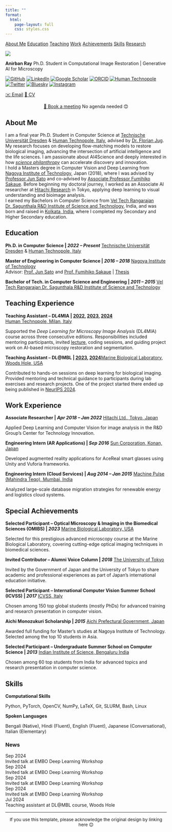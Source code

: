 ```yaml
---
title: ""
format:
  html:
    page-layout: full
    css: styles.css
---
```


::: {.top-nav}
::: {.top-nav-container}
[About Me](#about-me)
[Education](#education)
[Teaching](#teaching-experience)
[Work](#work-experience)
[Achievements](#special-achievements)
[Skills](#skills)
[Research](research.qmd)
:::
:::

::: {.hero-section}
::: {.container}
::: {.main-content}

::: {.left-panel}
![](profile.jpg){.profile-img}

::: {.profile-info}
**Anirban Ray**
Ph.D. Student in Computational Image Restoration | Generative AI for Microscopy

:::

::: {.social-links}
[<img src="logos/github.png" class="social-icon-img" alt="GitHub">](https://github.com/rayanirban){.social-link target="_blank"} 
[<img src="logos/linkedin.png" class="social-icon-img" alt="LinkedIn">](https://www.linkedin.com/in/anirban-ray/){.social-link target="_blank"} 
[<img src="logos/scholar.png" class="social-icon-img" alt="Google Scholar">](https://scholar.google.de/citations?user=t-f_mwsAAAAJ&hl=en&authuser=1){.social-link target="_blank"} 
[<img src="logos/orcid.png" class="social-icon-img" alt="ORCID">](https://orcid.org/0000-0002-7285-6727){.social-link target="_blank"} 
[<img src="logos/humantechnopole.png" class="social-icon-img" alt="Human Technopole">](https://humantechnopole.it/en/people/anirban-ray/){.social-link target="_blank"}
[<img src="logos/twitter.png" class="social-icon-img" alt="Twitter">](https://x.com/anirbanray_){.social-link target="_blank"} 
[<img src="logos/bluesky.png" class="social-icon-img" alt="Bluesky">](https://bsky.app/profile/anirbanray.bsky.social){.social-link target="_blank"} 
[<img src="logos/instagram.png" class="social-icon-img" alt="Instagram">](https://instagram.com/anirbanray_){.social-link target="_blank"} 
:::

::: {.contact-links}
[<span class="contact-emoji">✉️</span> Email](mailto:anirban.ray@fht.org){.social-link} [<span class="contact-emoji">📄</span> CV](cv.pdf){.social-link target="_blank"}
:::

::: {.booking-link}
::: {style="text-align: center;"}
[<span class="contact-emoji">📅</span> Book a meeting](https://calendar.app.google/ztwbew48GhVHQ63e7){.social-link target="_blank"} No agenda needed 😊
:::
:::

:::

::: {.right-panel}
## About Me

I am a final year Ph.D. Student in Computer Science at [Technische Universität Dresden](https://tu-dresden.de){target="_blank" .flj} & [Human Technopole, Italy](https://humantechnopole.it){target="_blank" .flj}, advised by [Dr. Florian Jug](http://humantechnopole.it/en/people/florian-jug/){target="_blank" .flj}.
My research focuses on developing flow-matching models to restore biological imaging, advancing the intersection of artificial intelligence and the life sciences. I am passionate about AI4Science and deeply interested in how *[science philanthropy](https://sciencephilanthropyalliance.org/){target="_blank" .flj}* can accelerate discovery and innovation.  
I hold a Masters degree in Computer Vision and Deep Learning from [Nagoya Institute of Technology](https://www.nitech.ac.jp/eng/){target="_blank" .flj}, Japan (2018), where I was advised by [Professor Jun Sato](https://researcher.nitech.ac.jp/html/56_en.html){target="_blank" .flj} and co-advised by [Associate Professor Fumihiko Sakaue](https://researcher.nitech.ac.jp/html/257_en.html){target="_blank" .flj}. Before beginning my doctoral journey, I worked as an Associate AI researcher at [Hitachi Research](https://www.hitachi.com/rd/){target="_blank" .flj} in Tokyo, applying deep learning to visual understanding and bioimage analysis.  
I earned my Bachelors in Computer Science from [Vel Tech Rangarajan Dr. Sagunthala R&D Institute of Science and Technology](https://www.veltech.edu.in/){target="_blank" .flj}, India, and was born and raised in [Kolkata, India](https://maps.app.goo.gl/uAYA9p9hDrgCzwhH7){target="_blank" .flj}, where I completed my Secondary and Higher Secondary education.




## Education

::: {.education-item}
**Ph.D. in Computer Science | *2022 – Present*** [Technische Universität Dresden](https://tu-dresden.de){target="_blank"} & [Human Technopole, Italy](https://humantechnopole.it){target="_blank"} 
:::

::: {.education-item}
**Master of Engineering in Computer Science | *2016 – 2018*** [Nagoya Institute of Technology](https://www.nitech.ac.jp/eng/){target="_blank"}  
Advisor: [Prof. Jun Sato](https://researcher.nitech.ac.jp/html/56_en.html){target="_blank"} and [Prof. Fumihiko Sakaue](https://researcher.nitech.ac.jp/html/257_en.html){target="_blank"} | [Thesis](https://drive.google.com/file/d/1A7Gm2RS3L8SPyb9G9Ey5O350kh7DYZKk/view?usp=sharing){target="_blank"}
:::

::: {.education-item}
**Bachelor of Tech. in Computer Science and Engineering | *2011 – 2015*** [Vel Tech Rangarajan Dr. Sagunthala R&D Institute of Science and Technology](https://www.veltech.edu.in/){target="_blank"}
:::

## Teaching Experience

::: {.education-item}
**Teaching Assistant – DL4MIA | [2022](https://humantechnopole.it/en/trainings/deep-learning-for-microscopy-image-analysis-2022/){target="_blank"}, [2023](https://dl4mia2023.humantechnopole.it/){target="_blank"}, [2024](https://meetings.embo.org/event/24-deep-learning-mia){target="_blank"}  
**[Human Technopole, Milan, Italy](https://humantechnopole.it/){target="_blank"}  

Supported the *Deep Learning for Microscopy Image Analysis* (DL4MIA) course across three consecutive editions. Responsibilities included mentoring participants, invited [lecture](https://x.com/anirbanray_/status/1789421846225404105){target="_blank"}, coding sessions, and guiding project work on AI-based microscopy restoration and segmentation. 
:::

::: {.education-item}
**Teaching Assistant – DL@MBL | [2023](https://www.mbl.edu/education/advanced-research-training-courses/courses-calendar?trumbaEmbed=view%3Devent%26eventid%3D164013510){target="_blank"}, [2024](https://ai-mbl.github.io/2024/about/){target="_blank"}**[Marine Biological Laboratory, Woods Hole, USA](https://www.mbl.edu/){target="_blank"} 

Contributed to hands-on sessions on deep learning for biological imaging. Provided mentoring and technical guidance to participants during lab exercises and research projects.
One of the project started there ended up being published in <a href="https://openreview.net/forum?id=HtlfNbyfOn" target="_blank">NeurIPS 2024</a>.
:::

## Work Experience

::: {.education-item}
**Associate Researcher | *Apr 2018 – Jan 2022*** [Hitachi Ltd., Tokyo, Japan](https://www.hitachi.com/rd/){target="_blank"}

Applied Deep Learning and Computer Vision for image analysis in the R&D Group's Center for Technology Innovation.
:::

::: {.education-item}
**Engineering Intern (AR Applications) | *Sep 2016*** [Sun Corporation, Konan, Japan](https://www.sun-denshi.co.jp/sc/product_service/acereal/){target="_blank"}

Developed augmented reality applications for AceReal smart glasses using Unity and Vuforia frameworks.
:::

::: {.education-item}
**Engineering Intern (Cloud Services) | *Aug 2014 – Jan 2015*** [Machine Pulse (Mahindra Teqo), Mumbai, India](https://www.mahindrateqo.com/){target="_blank"}

Analyzed large-scale database migration strategies for renewable energy and logistics cloud systems.
:::


## Special Achievements

::: {.education-item}
**Selected Participant – Optical Microscopy & Imaging in the Biomedical Sciences (OMIBS) | *2023*** [Marine Biological Laboratory, USA](https://www.mbl.edu/education/advanced-research-training-courses/course-offerings/optical-microscopy-imaging-biomedical-sciences){target="_blank"}

Selected for this prestigious advanced microscopy course at the Marine Biological Laboratory, covering cutting-edge optical imaging techniques in biomedical sciences.
:::

::: {.education-item}
**Invited Contributor – Alumni Voice Column | *2018*** [The University of Tokyo](https://www.u-tokyo.ac.jp/adm/utindia/en/whyjapan/fromalumni/executive_015.html){target="_blank"}

Invited by the Government of Japan and the University of Tokyo to share academic and professional experiences as part of Japan's international education initiative.
:::

::: {.education-item}
**Selected Participant – International Computer Vision Summer School (ICVSS) | *2017*** [ICVSS, Italy](https://icvss.dmi.unict.it/icvss2017/){target="_blank"}

Chosen among 150 top global students (mostly PhDs) for advanced training and research presentation in computer vision.
:::

::: {.education-item}
**Aichi Monozukuri Scholarship | *2015*** [Aichi Prefectural Government, Japan](https://www.pref.aichi.jp/soshiki/kokusai/aichi-scholarship-program.html){target="_blank"}

Awarded full funding for Master's studies at Nagoya Institute of Technology. Selected among the top 10 students in Asia.
:::

::: {.education-item}
**Selected Participant – Undergraduate Summer School on Computer Science | *2013*** [Indian Institute of Science, Bengaluru India](https://www.csa.iisc.ac.in/){target="_blank"}

Chosen among 60 top students from India for advanced topics and research presentation in computer science.
:::

## Skills

::: {.education-item}
**Computational Skills**

Python, PyTorch, OpenCV, NumPy, LaTeX, Git, SLURM, Bash, Linux
:::

::: {.education-item}
**Spoken Languages**

Bengali (Native), Hindi (Fluent), English (Fluent), Japanese (Conversational), Italian (Elementary)
:::

:::

::: {.right-side-column}
::: {.news-block}
### News

::: {.news-items-container}
::: {.news-item}
<span class="news-date">Sep 2024</span>
<div class="news-content">Invited talk at EMBO Deep Learning Workshop</div>
:::
::: {.news-item}
<span class="news-date">Sep 2024</span>
<div class="news-content">Invited talk at EMBO Deep Learning Workshop</div>
:::
::: {.news-item}
<span class="news-date">Sep 2024</span>
<div class="news-content">Invited talk at EMBO Deep Learning Workshop</div>
:::
::: {.news-item}
<span class="news-date">Sep 2024</span>
<div class="news-content">Invited talk at EMBO Deep Learning Workshop</div>
:::

::: {.news-item}
<span class="news-date">Jul 2024</span>
<div class="news-content">Teaching assistant at DL@MBL course, Woods Hole</div>
:::
:::
:::
:::
:::
:::
:::

---

::: {style="text-align: center; color: var(--text-secondary); font-size: 0.85rem; margin-top: 0.5rem; padding-bottom: 1rem;"}
If you use this template, please acknowledge the original design by linking here 😊
:::

